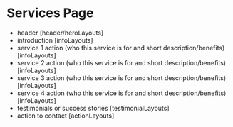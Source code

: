 

<Meta of={Stories} />

# Services Page

- header [header/heroLayouts]
- introduction [infoLayouts]
- service 1 action (who this service is for and short description/benefits) [infoLayouts]
- service 2 action (who this service is for and short description/benefits) [infoLayouts]
- service 3 action (who this service is for and short description/benefits) [infoLayouts]
- service 4 action (who this service is for and short description/benefits) [infoLayouts]
- testimonials or success stories [testimonialLayouts]
- action to contact [actionLayouts]

<Canvas of={Stories.Default} sourceState="shown" withToolbar="true" />

